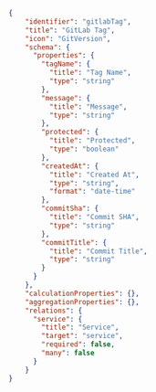 ```json showLineNumbers
{
    "identifier": "gitlabTag",
    "title": "GitLab Tag",
    "icon": "GitVersion",
    "schema": {
      "properties": {
        "tagName": {
          "title": "Tag Name",
          "type": "string"
        },
        "message": {
          "title": "Message",
          "type": "string"
        },
        "protected": {
          "title": "Protected",
          "type": "boolean"
        },
        "createdAt": {
          "title": "Created At",
          "type": "string",
          "format": "date-time"
        },
        "commitSha": {
          "title": "Commit SHA",
          "type": "string"
        },
        "commitTitle": {
          "title": "Commit Title",
          "type": "string"
        }
      }
    },
    "calculationProperties": {},
    "aggregationProperties": {},
    "relations": {
      "service": {
        "title": "Service",
        "target": "service",
        "required": false,
        "many": false
      }
    }
}
```